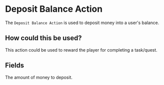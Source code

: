 
# Deposit Balance Action

The `Deposit Balance Action` is used to deposit money into a user's balance.

## How could this be used?

This action could be used to reward the player for completing a task/quest.

## Fields

<ActionsField/>

<EntryField name="Amount" required>
    The amount of money to deposit.
</EntryField>
